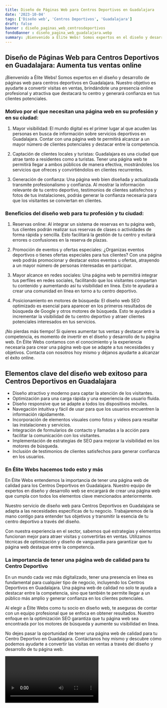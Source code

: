 ```yaml
---
title: Diseño de Páginas Web para Centros Deportivos en Guadalajara
date: '2023-10-04'
tags: ['Diseño web', 'Centros Deportivos', 'Guadalajara']
draft: false
banner : diseño_paginas_web_centrosdeportivos
fondoBanner : diseño_pagina_web_guadalajara.webp
summary: ¡Bienvenido a Élite Webs! Somos expertos en el diseño y desarrollo de páginas web para centros deportivos en Guadalajara. Nuestro objetivo es ayudarte a convertir visitas en ventas, brindándote una presencia online profesional y atractiva que destacará tu centro y generará confianza en tus clientes potenciales.
---
```


## Diseño de Páginas Web para Centros Deportivos en Guadalajara: Aumenta tus ventas online

¡Bienvenido a Élite Webs! Somos expertos en el diseño y desarrollo de páginas web para centros deportivos en Guadalajara. Nuestro objetivo es ayudarte a convertir visitas en ventas, brindándote una presencia online profesional y atractiva que destacará tu centro y generará confianza en tus clientes potenciales.

### Motivo por el que necesitan una página web en su profesión y en su ciudad:

1. Mayor visibilidad: El mundo digital es el primer lugar al que acuden las personas en busca de información sobre servicios deportivos en Guadalajara. Contar con una página web te permitirá alcanzar a un mayor número de clientes potenciales y destacar entre la competencia.

2. Captación de clientes locales y turistas: Guadalajara es una ciudad que atrae tanto a residentes como a turistas. Tener una página web te permitirá llegar a ambos públicos de manera efectiva, mostrándoles los servicios que ofreces y convirtiéndolos en clientes recurrentes.

3. Generación de confianza: Una página web bien diseñada y actualizada transmite profesionalismo y confianza. Al mostrar la información relevante de tu centro deportivo, testimonios de clientes satisfechos y fotos de tus instalaciones, podrás generar la confianza necesaria para que los visitantes se conviertan en clientes.

### Beneficios del diseño web para tu profesión y tu ciudad:

1. Reservas online: Al integrar un sistema de reservas en tu página web, tus clientes podrán realizar sus reservas de clases o actividades de forma rápida y sencilla. Esto facilitará la gestión de tu centro y evitará errores o confusiones en la reserva de plazas.

2. Promoción de eventos y ofertas especiales: ¿Organizas eventos deportivos o tienes ofertas especiales para tus clientes? Con una página web podrás promocionar y destacar estos eventos u ofertas, atrayendo a un mayor número de personas interesadas en participar.

3. Mayor alcance en redes sociales: Una página web te permitirá integrar tus perfiles en redes sociales, facilitando que los visitantes compartan tu contenido y aumentando así tu visibilidad en línea. Esto te ayudará a crear una comunidad en línea en torno a tu centro deportivo.

4. Posicionamiento en motores de búsqueda: El diseño web SEO optimizado es esencial para aparecer en los primeros resultados de búsqueda de Google y otros motores de búsqueda. Esto te ayudará a incrementar la visibilidad de tu centro deportivo y atraer clientes potenciales interesados en tus servicios.

¡No pierdas más tiempo! Si quieres aumentar tus ventas y destacar entre la competencia, es momento de invertir en el diseño y desarrollo de tu página web. En Élite Webs contamos con el conocimiento y la experiencia necesaria para crear una página web que se adapte a tus necesidades y objetivos. Contacta con nosotros hoy mismo y déjanos ayudarte a alcanzar el éxito online.

<GifSeo />

<Cta />

## Elementos clave del diseño web exitoso para Centros Deportivos en Guadalajara

- Diseño atractivo y moderno para captar la atención de los visitantes.
- Optimización para una carga rápida y una experiencia de usuario fluida.
- Diseño responsive que se adapte a todos los dispositivos móviles.
- Navegación intuitiva y fácil de usar para que los usuarios encuentren la información rápidamente.
- Incorporación de elementos visuales como fotos y videos para resaltar las instalaciones y servicios.
- Integración de formularios de contacto y llamadas a la acción para facilitar la comunicación con los visitantes.
- Implementación de estrategias de SEO para mejorar la visibilidad en los motores de búsqueda.
- Inclusión de testimonios de clientes satisfechos para generar confianza en los usuarios.

### En Élite Webs hacemos todo esto y más

En Élite Webs entendemos la importancia de tener una página web de calidad para los Centros Deportivos en Guadalajara. Nuestro equipo de expertos en diseño y desarrollo web se encargará de crear una página web que cumpla con todos los elementos clave mencionados anteriormente.

Nuestro servicio de diseño web para Centros Deportivos en Guadalajara se adapta a las necesidades específicas de tu negocio. Trabajaremos de la mano contigo para entender tus objetivos y transmitir la esencia de tu centro deportivo a través del diseño.

Con nuestra experiencia en el sector, sabemos qué estrategias y elementos funcionan mejor para atraer visitas y convertirlas en ventas. Utilizamos técnicas de optimización y diseño de vanguardia para garantizar que tu página web destaque entre la competencia.

### La importancia de tener una página web de calidad para tu Centro Deportivo

En un mundo cada vez más digitalizado, tener una presencia en línea es fundamental para cualquier tipo de negocio, incluyendo los Centros Deportivos en Guadalajara. Una página web de calidad no solo te ayuda a destacar entre la competencia, sino que también te permite llegar a un público más amplio y generar confianza en los clientes potenciales.

Al elegir a Élite Webs como tu socio en diseño web, te aseguras de contar con un equipo profesional que se enfoca en obtener resultados. Nuestro enfoque en la optimización SEO garantiza que tu página web sea encontrada por los motores de búsqueda y aumente su visibilidad en línea.

No dejes pasar la oportunidad de tener una página web de calidad para tu Centro Deportivo en Guadalajara. Contáctanos hoy mismo y descubre cómo podemos ayudarte a convertir las visitas en ventas a través del diseño y desarrollo de tu página web.

<Video />

<CtaBot job='Centros Deportivos' city='Guadalajara'/>

<Gmaps query='Guadalajara+españa+maps' />